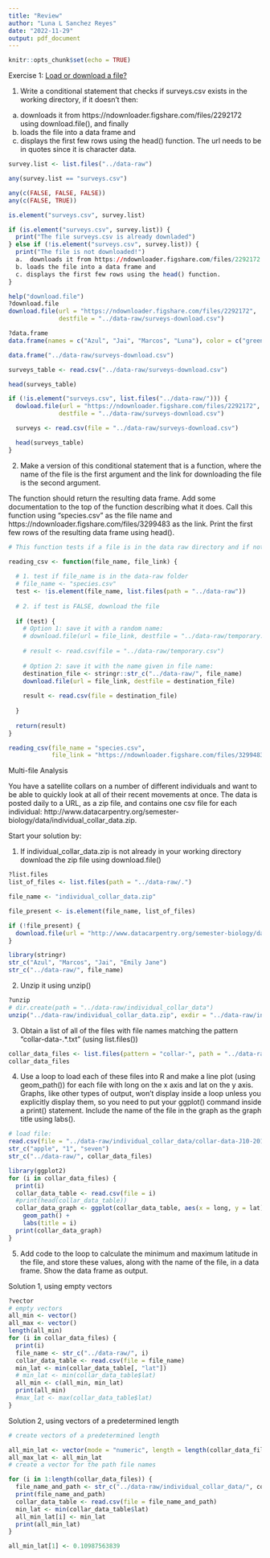 ```yaml
---
title: "Review"
author: "Luna L Sanchez Reyes"
date: "2022-11-29"
output: pdf_document
---
```


```r
knitr::opts_chunk$set(echo = TRUE)
```

Exercise 1: [Load or download a file?](https://lunasare.github.io/data-science-research-biology/exercises/Making-choices-load-or-download-file-R/)

1. Write a conditional statement that checks if surveys.csv exists in the working directory, if it doesn’t then:
  a.  downloads it from https://ndownloader.figshare.com/files/2292172 using download.file(), and finally 
  b. loads the file into a data frame and 
  c. displays the first few rows using the head() function. 
  The url needs to be in quotes since it is character data.

```r
survey.list <- list.files("../data-raw")

any(survey.list == "surveys.csv")

any(c(FALSE, FALSE, FALSE))
any(c(FALSE, TRUE))

is.element("surveys.csv", survey.list)

if (is.element("surveys.csv", survey.list)) {
  print("The file surveys.csv is already downladed")
} else if (!is.element("surveys.csv", survey.list)) {
  print("The file is not downloaded!")
  a.  downloads it from https://ndownloader.figshare.com/files/2292172 using download.file(),
  b. loads the file into a data frame and 
  c. displays the first few rows using the head() function.  
}

help("download.file")
?download.file
download.file(url = "https://ndownloader.figshare.com/files/2292172",
              destfile = "../data-raw/surveys-download.csv")

?data.frame
data.frame(names = c("Azul", "Jai", "Marcos", "Luna"), color = c("green", "pink", "gray", "lavender"))

data.frame("../data-raw/surveys-download.csv")

surveys_table <- read.csv("../data-raw/surveys-download.csv")

head(surveys_table)
```

```r

if (!is.element("surveys.csv", list.files("../data-raw/"))) {
  dowload.file(url = "https://ndownloader.figshare.com/files/2292172",
              destfile = "../data-raw/surveys-download.csv")

  surveys <- read.csv(file = "../data-raw/surveys-download.csv")

  head(surveys_table)
}

```


2. Make a version of this conditional statement that is a function, where the name of the file is the first argument and the link for downloading the file is the second argument.

The function should return the resulting data frame.
Add some documentation to the top of the function describing what it does.
Call this function using “species.csv” as the file name and https://ndownloader.figshare.com/files/3299483 as the link. Print the first few rows of the resulting data frame using head().

```r
# This function tests if a file is in the data raw directory and if not it download it and read it as data frame with the read,csv function:

reading_csv <- function(file_name, file_link) {
  
  # 1. test if file_name is in the data-raw folder
  # file_name <- "species.csv"
  test <- !is.element(file_name, list.files(path = "../data-raw"))
  
  # 2. if test is FALSE, download the file
  
  if (test) {
    # Option 1: save it with a random name:
    # download.file(url = file_link, destfile = "../data-raw/temporary.csv")
    
    # result <- read.csv(file = "../data-raw/temporary.csv")
    
    # Option 2: save it with the name given in file name:
    destination_file <- stringr::str_c("../data-raw/", file_name)
    download.file(url = file_link, destfile = destination_file)
    
    result <- read.csv(file = destination_file)
    
  }
  
  return(result)
}
```

```r
reading_csv(file_name = "species.csv", 
            file_link = "https://ndownloader.figshare.com/files/3299483")
```

Multi-file Analysis

You have a satellite collars on a number of different individuals and want to be able to quickly look at all of their recent movements at once. The data is posted daily to a URL, as a zip file, and contains one csv file for each individual: http://www.datacarpentry.org/semester-biology/data/individual_collar_data.zip.

Start your solution by:

1. If individual_collar_data.zip is not already in your working directory download the zip file using download.file()

```r
?list.files
list_of_files <- list.files(path = "../data-raw/.")

file_name <- "individual_collar_data.zip"

file_present <- is.element(file_name, list_of_files)

if (!file_present) {
  download.file(url = "http://www.datacarpentry.org/semester-biology/data/individual_collar_data.zip", destfile = "../data-raw/individual_collar_data.zip")
}

library(stringr)
str_c("Azul", "Marcos", "Jai", "Emily Jane")
str_c("../data-raw/", file_name)
```

2. Unzip it using unzip()

```r
?unzip
# dir.create(path = "../data-raw/individual_collar_data")
unzip("../data-raw/individual_collar_data.zip", exdir = "../data-raw/individual_collar_data")

```


3. Obtain a list of all of the files with file names matching the pattern "collar-data-.*.txt" (using list.files())

```r
collar_data_files <- list.files(pattern = "collar-", path = "../data-raw/individual_collar_data")
collar_data_files
```

4. Use a loop to load each of these files into R and make a line plot (using geom_path()) for each file with long on the x axis and lat on the y axis. Graphs, like other types of output, won’t display inside a loop unless you explicitly display them, so you need to put your ggplot() command inside a print() statement. Include the name of the file in the graph as the graph title using labs().

```r
# load file:
read.csv(file = "../data-raw/individual_collar_data/collar-data-J10-2016-02-26.txt")
str_c("apple", "1", "seven")
str_c("../data-raw/", collar_data_files)

library(ggplot2)
for (i in collar_data_files) {
  print(i)
  collar_data_table <- read.csv(file = i)
  #print(head(collar_data_table))
  collar_data_graph <- ggplot(collar_data_table, aes(x = long, y = lat)) +
    geom_path() +
    labs(title = i)
  print(collar_data_graph)
}
```

5. Add code to the loop to calculate the minimum and maximum latitude in the file, and store these values, along with the name of the file, in a data frame. Show the data frame as output.

Solution 1, using empty vectors
```r

?vector
# empty vectors
all_min <- vector()
all_max <- vector()
length(all_min)
for (i in collar_data_files) {
  print(i)
  file_name <- str_c("../data-raw/", i)
  collar_data_table <- read.csv(file = file_name)
  min_lat <- min(collar_data_table[, "lat"])
  # min_lat <- min(collar_data_table$lat)
  all_min <- c(all_min, min_lat)
  print(all_min)
  #max_lat <- max(collar_data_table$lat)
}

```



Solution 2, using vectors of a predetermined length

```r

# create vectors of a predetermined length

all_min_lat <- vector(mode = "numeric", length = length(collar_data_files))
all_max_lat <- all_min_lat
# create a vector for the path file names

for (i in 1:length(collar_data_files)) {
  file_name_and_path <- str_c("../data-raw/individual_collar_data/", collar_data_files[i])
  print(file_name_and_path)
  collar_data_table <- read.csv(file = file_name_and_path)
  min_lat <- min(collar_data_table$lat)
  all_min_lat[i] <- min_lat
  print(all_min_lat)
}

all_min_lat[1] <- 0.10987563839 
```






















